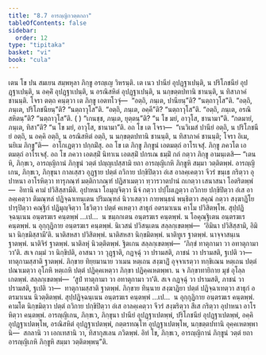 ```yaml
---
title: "8.7 อารญฺญิกวตฺตกถา"
tableOfContents: false
sidebar:
  order: 12
type: "tipitaka"
basket: "vi"
book: "cula"
---
```



<DynamicBreadcrumb />

<Division number="367" book="cula">

<Paragraph number="1688" book="cula">
เตน โข ปน สมเยน สมฺพหุลา ภิกฺขู อรญฺเญ วิหรนฺติ. เต เนว ปานียํ อุปฏฺฐาเปนฺติ, น ปริโภชนียํ อุปฏฺฐาเปนฺติ, น อคฺคิํ อุปฏฺฐาเปนฺติ, น อรณิสหิตํ อุปฏฺฐาเปนฺติ, น นกฺขตฺตปทานิ ชานนฺติ, น ทิสาภาคํ ชานนฺติ. โจรา ตตฺถ คนฺตฺวา เต ภิกฺขู เอตทโวจุํ—  “อตฺถิ, ภนฺเต, ปานียนฺ”ติ? “นตฺถาวุโส”ติ. “อตฺถิ, ภนฺเต, ปริโภชนียนฺ”ติ? “นตฺถาวุโส”ติ. “อตฺถิ, ภนฺเต, อคฺคี”ติ? “นตฺถาวุโส”ติ. “อตฺถิ, ภนฺเต, อรณิสหิตนฺ”ติ? “นตฺถาวุโส”ติ. ( ) “เกนชฺช, ภนฺเต, ยุตฺตนฺ”ติ? “น โข มยํ, อาวุโส, ชานามา”ติ. “กตมายํ, ภนฺเต, ทิสา”ติ? “น โข มยํ, อาวุโส, ชานามา”ติ. อถ โข เต โจรา—  “เนวิเมสํ ปานียํ อตฺถิ, น ปริโภชนียํ อตฺถิ, น อคฺคิ อตฺถิ, น อรณิสหิตํ อตฺถิ, น นกฺขตฺตปทานิ ชานนฺติ, น ทิสาภาคํ ชานนฺติ; โจรา อิเม, นยิเม ภิกฺขู”ติ—  อาโกเฏตฺวา ปกฺกมิํสุ. อถ โข เต ภิกฺขู ภิกฺขูนํ เอตมตฺถํ อาโรเจสุํ. ภิกฺขู ภควโต เอตมตฺถํ อาโรเจสุํ. อถ โข ภควา เอตสฺมิํ นิทาเน เอตสฺมิํ ปกรเณ ธมฺมิํ กถํ กตฺวา ภิกฺขู อามนฺเตสิ—
</Paragraph>

</Division>
<Division number="368" book="cula">

<Paragraph number="1689" book="cula">
“เตน หิ, ภิกฺขเว, อารญฺญิกานํ ภิกฺขูนํ วตฺตํ ปญฺญเปสฺสามิ ยถา อารญฺญิเกหิ ภิกฺขูหิ สมฺมา วตฺติตพฺพํ. อารญฺญิเกน, ภิกฺขเว, ภิกฺขุนา กาลเสฺสว อุฏฺฐาย ปตฺตํ ถวิกาย ปกฺขิปิตฺวา อํเส อาลคฺเคตฺวา จีวรํ ขนฺเธ กริตฺวา อุปาหนา อาโรหิตฺวา ทารุภณฺฑํ มตฺติกาภณฺฑํ ปฏิสาเมตฺวา ทฺวารวาตปานํ ถเกตฺวา เสนาสนา โอตริตพฺพํ—  อิทานิ คามํ ปวิสิสฺสามีติ. อุปาหนา โอมุญฺจิตฺวา นีจํ กตฺวา ปปฺโผเฏตฺวา ถวิกาย ปกฺขิปิตฺวา อํเส อาลคฺเคตฺวา ติมณฺฑลํ ปฏิจฺฉาเทนฺเตน ปริมณฺฑลํ นิวาเสตฺวา กายพนฺธนํ พนฺธิตฺวา สคุณํ กตฺวา สงฺฆาฏิโย ปารุปิตฺวา คณฺฐิกํ ปฏิมุญฺจิตฺวา โธวิตฺวา ปตฺตํ คเหตฺวา สาธุกํ อตรมาเนน คาโม ปวิสิตพฺโพ. สุปฺปฏิจฺฉนฺเนน อนฺตรฆเร คนฺตพฺพํ …เป…  น ขมฺภกเตน อนฺตรฆเร คนฺตพฺพํ. น โอคุณฺฐิเตน อนฺตรฆเร คนฺตพฺพํ. น อุกฺกุฏิกาย อนฺตรฆเร คนฺตพฺพํ.
</Paragraph>

<Paragraph number="1690" book="cula">
นิเวสนํ ปวิสนฺเตน สลฺลกฺเขตพฺพํ—  ‘อิมินา ปวิสิสฺสามิ, อิมินา นิกฺขมิสฺสามี’ติ. นาติสหสา ปวิสิตพฺพํ. นาติสหสา นิกฺขมิตพฺพํ. นาติทูเร ฐาตพฺพํ. นาจฺจาสนฺเน ฐาตพฺพํ. นาติจิรํ ฐาตพฺพํ. นาติลหุํ นิวตฺติตพฺพํ. ฐิตเกน สลฺลกฺเขตพฺพํ—  ‘ภิกฺขํ ทาตุกามา วา อทาตุกามา วา’ติ. สเจ กมฺมํ วา นิกฺขิปติ, อาสนา วา วุฏฺฐาติ, กฏจฺฉุํ วา ปรามสติ, ภาชนํ วา ปรามสติ, ฐเปติ วา—  ทาตุกามสฺสาติ ฐาตพฺพํ. ภิกฺขาย ทิยฺยมานาย วาเมน หตฺเถน สงฺฆาฏิํ อุจฺจาเรตฺวา ทกฺขิเณน หตฺเถน ปตฺตํ ปณาเมตฺวา อุโภหิ หตฺเถหิ ปตฺตํ ปฏิคฺคเหตฺวา ภิกฺขา ปฏิคฺคเหตพฺพา. น จ ภิกฺขาทายิกาย มุขํ อุโลฺลเกตพฺพํ. สลฺลกฺเขตพฺพํ—  ‘สูปํ ทาตุกามา วา อทาตุกามา วา’ติ. สเจ กฏจฺฉุํ วา ปรามสติ, ภาชนํ วา ปรามสติ, ฐเปติ วา—  ทาตุกามสฺสาติ ฐาตพฺพํ. ภิกฺขาย ทินฺนาย สงฺฆาฏิยา ปตฺตํ ปฏิจฺฉาเทตฺวา สาธุกํ อตรมาเนน นิวตฺติตพฺพํ.
</Paragraph>

<Paragraph number="1691" book="cula">
สุปฺปฏิจฺฉนฺเนน อนฺตรฆเร คนฺตพฺพํ …เป…  น อุกฺกุฏิกาย อนฺตรฆเร คนฺตพฺพํ. คามโต นิกฺขมิตฺวา ปตฺตํ ถวิกาย ปกฺขิปิตฺวา อํเส อาลคฺเคตฺวา จีวรํ สงฺฆริตฺวา สีเส กริตฺวา อุปาหนา อาโรหิตฺวา คนฺตพฺพํ.
</Paragraph>

<Paragraph number="1692" book="cula">
อารญฺญิเกน, ภิกฺขเว, ภิกฺขุนา ปานียํ อุปฏฺฐาเปตพฺพํ, ปริโภชนียํ อุปฏฺฐาเปตพฺพํ, อคฺคิ อุปฏฺฐาเปตพฺโพ, อรณิสหิตํ อุปฏฺฐาเปตพฺพํ, กตฺตรทณฺโฑ อุปฏฺฐาเปตพฺโพ, นกฺขตฺตปทานิ อุคฺคเหตพฺพานิ—  สกลานิ วา เอกเทสานิ วา, ทิสากุสเลน ภวิตพฺพํ. อิทํ โข, ภิกฺขเว, อารญฺญิกานํ ภิกฺขูนํ วตฺตํ ยถา อารญฺญิเกหิ ภิกฺขูหิ สมฺมา วตฺติตพฺพนฺ”ติ.
</Paragraph>
</Division>
